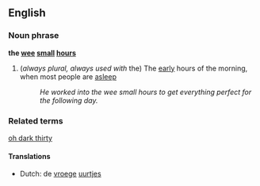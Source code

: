 ==English==

===Noun phrase===
'''the [[wee]] [[small]] [[hour]]s'''

<!-- Ripe for template/category -->
#(''always plural, always used with'' the) The [[early]] hours of the morning, when most people are [[asleep]]
#:''He worked into the wee small hours to get everything perfect for the following day.''

===Related terms===
[[oh dark thirty]]

====Translations====
*Dutch: de [[vroege]] [[uurtjes]]

{{cat|Idioms}}